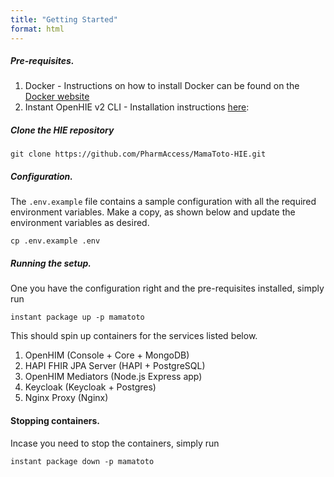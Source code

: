 ```yaml
---
title: "Getting Started"
format: html
---
```



##### Pre-requisites.

1. Docker - Instructions on how to install Docker can be found on the [Docker website](https://www.docker.com/get-started/)
2. Instant OpenHIE v2 CLI - Installation instructions [here](https://jembi.gitbook.io/instant-v2/getting-started/quick-start): 

##### Clone the HIE repository

`git clone https://github.com/PharmAccess/MamaToto-HIE.git`


##### Configuration.

The `.env.example` file contains a sample configuration with all the required environment variables.
Make a copy, as shown below and update the environment variables as desired.

`cp .env.example .env`

##### Running the setup.
One you have the configuration right and the pre-requisites installed, simply run

`instant package up -p mamatoto`

This should spin up containers for the services listed below. 

1. OpenHIM (Console + Core + MongoDB)
2. HAPI FHIR JPA Server (HAPI + PostgreSQL)
3. OpenHIM Mediators (Node.js Express app)
4. Keycloak (Keycloak + Postgres)
5. Nginx Proxy (Nginx)

#### Stopping containers.
Incase you need to stop the containers, simply run

`instant package down -p mamatoto`
